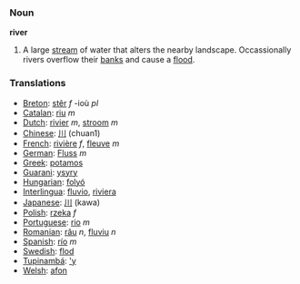 === Noun ===

'''river'''

#A large [[stream]] of water that alters the nearby landscape.  Occassionally rivers overflow their [[bank]]s and cause a [[flood]].

=== Translations ===
*[[Breton]]: [[stêr]] ''f'' -ioù ''pl''
*[[Catalan]]: [[riu]] ''m''
*[[Dutch]]: [[rivier]] ''m'', [[stroom]] ''m''
*[[Chinese]]: [[川]] (chuan1)
*[[French]]: [[rivière]] ''f'', [[fleuve]] ''m''
*[[German]]: [[Fluss]] ''m''
*[[Greek]]: [[potamos]]
*[[Guarani]]: [[ysyry]]
*[[Hungarian]]: [[folyó]]
*[[Interlingua]]: [[fluvio]], [[riviera]]
*[[Japanese]]: [[川]] (kawa)
*[[Polish]]: [[rzeka]] ''f''
*[[Portuguese]]: [[rio]] ''m''
*[[Romanian]]: [[râu]] ''n'', [[fluviu]] ''n''
*[[Spanish]]: [[río]] ''m''
*[[Swedish]]: [[flod]]
*[[Tupinambá]]: [['y]]
*[[Welsh]]: [[afon]]